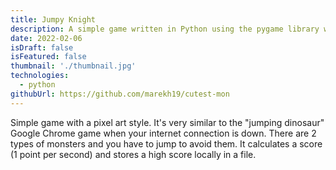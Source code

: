```yaml
---
title: Jumpy Knight
description: A simple game written in Python using the pygame library where you play as a knight that jumps to avoid monsters.
date: 2022-02-06
isDraft: false
isFeatured: false
thumbnail: './thumbnail.jpg'
technologies:
  - python
githubUrl: https://github.com/marekh19/cutest-mon
---
```


Simple game with a pixel art style. It's very similar to the "jumping dinosaur" Google Chrome game when your internet connection is down. There are 2 types of monsters and you have to jump to avoid them. It calculates a score (1 point per second) and stores a high score locally in a file.
